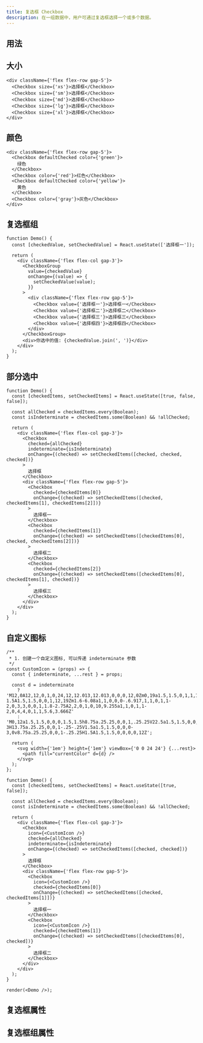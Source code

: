 ```yaml
---
title: 复选框 Checkbox
description: 在一组数据中，用户可通过复选框选择一个或多个数据。
---
```


## 用法

<Showcase componentName="Checkbox" />

## 大小

```tsx preview editable
<div className={'flex flex-row gap-5'}>
  <Checkbox size={'xs'}>选择框</Checkbox>
  <Checkbox size={'sm'}>选择框</Checkbox>
  <Checkbox size={'md'}>选择框</Checkbox>
  <Checkbox size={'lg'}>选择框</Checkbox>
  <Checkbox size={'xl'}>选择框</Checkbox>
</div>
```

## 颜色

```tsx preview editable
<div className={'flex flex-row gap-5'}>
  <Checkbox defaultChecked color={'green'}>
    绿色
  </Checkbox>
  <Checkbox color={'red'}>红色</Checkbox>
  <Checkbox defaultChecked color={'yellow'}>
    黄色
  </Checkbox>
  <Checkbox color={'gray'}>灰色</Checkbox>
</div>
```

## 复选框组

```tsx preview editable
function Demo() {
  const [checkedValue, setCheckedValue] = React.useState(['选择框一']);

  return (
    <div className={'flex flex-col gap-3'}>
      <CheckboxGroup
        value={checkedValue}
        onChange={(value) => {
          setCheckedValue(value);
        }}
      >
        <div className={'flex flex-row gap-5'}>
          <Checkbox value={'选择框一'}>选择框一</Checkbox>
          <Checkbox value={'选择框二'}>选择框二</Checkbox>
          <Checkbox value={'选择框三'}>选择框三</Checkbox>
          <Checkbox value={'选择框四'}>选择框四</Checkbox>
        </div>
      </CheckboxGroup>
      <div>你选中的值: {checkedValue.join(', ')}</div>
    </div>
  );
}
```

## 部分选中

```tsx preview editable
function Demo() {
  const [checkedItems, setCheckedItems] = React.useState([true, false, false]);

  const allChecked = checkedItems.every(Boolean);
  const isIndeterminate = checkedItems.some(Boolean) && !allChecked;

  return (
    <div className={'flex flex-col gap-3'}>
      <Checkbox
        checked={allChecked}
        indeterminate={isIndeterminate}
        onChange={(checked) => setCheckedItems([checked, checked, checked])}
      >
        选择框
      </Checkbox>
      <div className={'flex flex-row gap-5'}>
        <Checkbox
          checked={checkedItems[0]}
          onChange={(checked) => setCheckedItems([checked, checkedItems[1], checkedItems[2]])}
        >
          选择框一
        </Checkbox>
        <Checkbox
          checked={checkedItems[1]}
          onChange={(checked) => setCheckedItems([checkedItems[0], checked, checkedItems[2]])}
        >
          选择框二
        </Checkbox>
        <Checkbox
          checked={checkedItems[2]}
          onChange={(checked) => setCheckedItems([checkedItems[0], checkedItems[1], checked])}
        >
          选择框三
        </Checkbox>
      </div>
    </div>
  );
}
```

## 自定义图标

```tsx preview editable
/**
 * 1. 创建一个自定义图标, 可以传递 indeterminate 参数
 */
const CustomIcon = (props) => {
  const { indeterminate, ...rest } = props;

  const d = indeterminate
    ? 'M12,0A12,12,0,1,0,24,12,12.013,12.013,0,0,0,12,0Zm0,19a1.5,1.5,0,1,1,1.5-1.5A1.5,1.5,0,0,1,12,19Zm1.6-6.08a1,1,0,0,0-.6.917,1,1,0,1,1-2,0,3,3,0,0,1,1.8-2.75A2,2,0,1,0,10,9.255a1,1,0,1,1-2,0,4,4,0,1,1,5.6,3.666Z'
    : 'M0,12a1.5,1.5,0,0,0,1.5,1.5h8.75a.25.25,0,0,1,.25.25V22.5a1.5,1.5,0,0,0,3,0V13.75a.25.25,0,0,1,.25-.25H22.5a1.5,1.5,0,0,0,0-3H13.75a.25.25,0,0,1-.25-.25V1.5a1.5,1.5,0,0,0-3,0v8.75a.25.25,0,0,1-.25.25H1.5A1.5,1.5,0,0,0,0,12Z';

  return (
    <svg width={'1em'} height={'1em'} viewBox={'0 0 24 24'} {...rest}>
      <path fill="currentColor" d={d} />
    </svg>
  );
};

function Demo() {
  const [checkedItems, setCheckedItems] = React.useState([true, false]);

  const allChecked = checkedItems.every(Boolean);
  const isIndeterminate = checkedItems.some(Boolean) && !allChecked;

  return (
    <div className={'flex flex-col gap-3'}>
      <Checkbox
        icon={<CustomIcon />}
        checked={allChecked}
        indeterminate={isIndeterminate}
        onChange={(checked) => setCheckedItems([checked, checked])}
      >
        选择框
      </Checkbox>
      <div className={'flex flex-row gap-5'}>
        <Checkbox
          icon={<CustomIcon />}
          checked={checkedItems[0]}
          onChange={(checked) => setCheckedItems([checked, checkedItems[1]])}
        >
          选择框一
        </Checkbox>
        <Checkbox
          icon={<CustomIcon />}
          checked={checkedItems[1]}
          onChange={(checked) => setCheckedItems([checkedItems[0], checked])}
        >
          选择框二
        </Checkbox>
      </div>
    </div>
  );
}

render(<Demo />);
```

## 复选框属性

<PropsTable componentName="Checkbox" />

## 复选框组属性

<PropsTable componentName="CheckboxGroup" />
